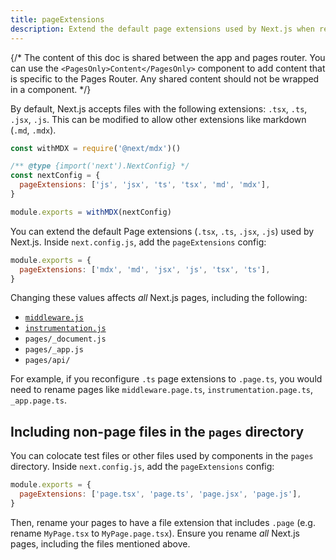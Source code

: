 ```yaml
---
title: pageExtensions
description: Extend the default page extensions used by Next.js when resolving pages in the Pages Router.
---
```


{/* The content of this doc is shared between the app and pages router. You can use the `<PagesOnly>Content</PagesOnly>` component to add content that is specific to the Pages Router. Any shared content should not be wrapped in a component. */}

<AppOnly>

By default, Next.js accepts files with the following extensions: `.tsx`, `.ts`, `.jsx`, `.js`. This can be modified to allow other extensions like markdown (`.md`, `.mdx`).

```js filename="next.config.js"
const withMDX = require('@next/mdx')()

/** @type {import('next').NextConfig} */
const nextConfig = {
  pageExtensions: ['js', 'jsx', 'ts', 'tsx', 'md', 'mdx'],
}

module.exports = withMDX(nextConfig)
```

</AppOnly>

<PagesOnly>

You can extend the default Page extensions (`.tsx`, `.ts`, `.jsx`, `.js`) used by Next.js. Inside `next.config.js`, add the `pageExtensions` config:

```js filename="next.config.js"
module.exports = {
  pageExtensions: ['mdx', 'md', 'jsx', 'js', 'tsx', 'ts'],
}
```

Changing these values affects _all_ Next.js pages, including the following:

- [`middleware.js`](/docs/pages/api-reference/file-conventions/middleware)
- [`instrumentation.js`](/docs/pages/guides/instrumentation)
- `pages/_document.js`
- `pages/_app.js`
- `pages/api/`

For example, if you reconfigure `.ts` page extensions to `.page.ts`, you would need to rename pages like `middleware.page.ts`, `instrumentation.page.ts`, `_app.page.ts`.

## Including non-page files in the `pages` directory

You can colocate test files or other files used by components in the `pages` directory. Inside `next.config.js`, add the `pageExtensions` config:

```js filename="next.config.js"
module.exports = {
  pageExtensions: ['page.tsx', 'page.ts', 'page.jsx', 'page.js'],
}
```

Then, rename your pages to have a file extension that includes `.page` (e.g. rename `MyPage.tsx` to `MyPage.page.tsx`). Ensure you rename _all_ Next.js pages, including the files mentioned above.

</PagesOnly>

